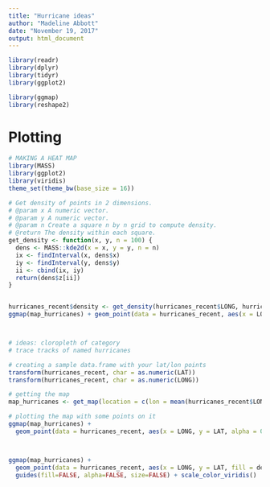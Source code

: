 ```yaml
---
title: "Hurricane ideas"
author: "Madeline Abbott"
date: "November 19, 2017"
output: html_document
---
```

```r
library(readr)
library(dplyr)
library(tidyr)
library(ggplot2)

library(ggmap)
library(reshape2)
```

# Plotting
```r
# MAKING A HEAT MAP
library(MASS)
library(ggplot2)
library(viridis)
theme_set(theme_bw(base_size = 16))

# Get density of points in 2 dimensions.
# @param x A numeric vector.
# @param y A numeric vector.
# @param n Create a square n by n grid to compute density.
# @return The density within each square.
get_density <- function(x, y, n = 100) {
  dens <- MASS::kde2d(x = x, y = y, n = n)
  ix <- findInterval(x, dens$x)
  iy <- findInterval(y, dens$y)
  ii <- cbind(ix, iy)
  return(dens$z[ii])
}


hurricanes_recent$density <- get_density(hurricanes_recent$LONG, hurricanes_recent$LAT)
ggmap(map_hurricanes) + geom_point(data = hurricanes_recent, aes(x = LONG, y = LAT, color = density)) +   guides(fill=FALSE, alpha=FALSE, size=FALSE) + scale_color_viridis() + xlim(min(hurricanes_recent$LONG), max(hurricanes_recent$LONG)) + ylim(min(hurricanes_recent$LONG), max(hurricanes_recent$LONG))



# ideas: cloropleth of category
# trace tracks of named hurricanes

# creating a sample data.frame with your lat/lon points
transform(hurricanes_recent, char = as.numeric(LAT))
transform(hurricanes_recent, char = as.numeric(LONG))

# getting the map
map_hurricanes <- get_map(location = c(lon = mean(hurricanes_recent$LONG), lat = mean(hurricanes_recent$LAT)), zoom = 2, maptype = "terrain", scale = 2)

# plotting the map with some points on it
ggmap(map_hurricanes) +
  geom_point(data = hurricanes_recent, aes(x = LONG, y = LAT, alpha = 0.1, color = density)) + scale_color_viridis() + guides(size=FALSE)



ggmap(map_hurricanes) +
  geom_point(data = hurricanes_recent, aes(x = LONG, y = LAT, fill = density, alpha = 0.1, size = 3*WIND_KTS/(max(WIND_KTS)))) +
  guides(fill=FALSE, alpha=FALSE, size=FALSE) + scale_color_viridis()

```


